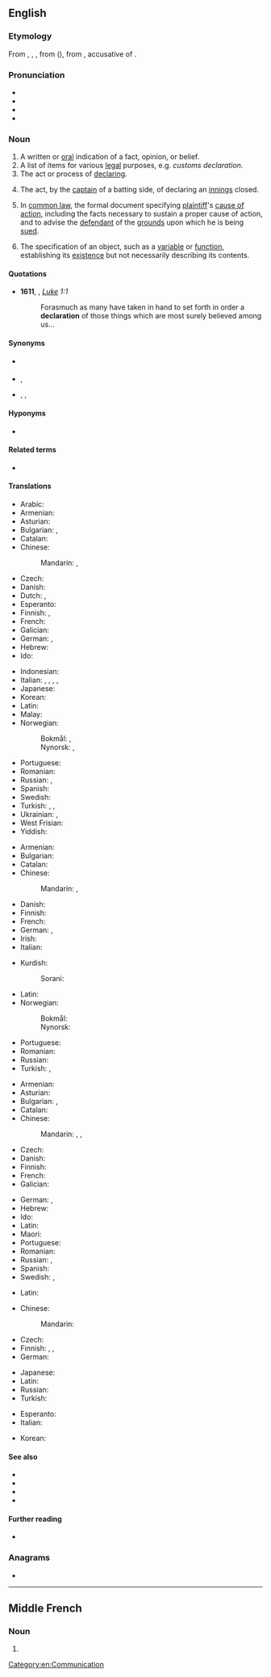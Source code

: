 {{also|déclaration}}
==English==

===Etymology===
From {{inh|en|enm|declaration}}, {{m|enm|declaracion}}, {{m|enm|declaracioun}}, from {{der|en|fro|declaration}} ({{cog|fr|déclaration}}), from {{der|en|la|dēclārātiōnem}}, accusative of {{der|en|la|dēclārātiō}}.

===Pronunciation===
* {{IPA|en|/ˌdɛkləˈɹeɪʃən/}}
* {{audio|en|en-us-declaration.ogg|Audio (US)}}
* {{audio|en|en-au-declaration.ogg|Audio (AU)}}
* {{rhymes|en|eɪʃən}}

===Noun===
{{en-noun|~}}

# A written or [[oral]] indication of a fact, opinion, or belief.
# A list of items for various [[legal]] purposes, e.g. ''customs declaration.''
# The act or process of [[declare|declaring]].
# {{lb|en|cricket}} The act, by the [[captain]] of a batting side, of declaring an [[innings]] closed.
# {{lb|en|legal}} In [[common law]], the formal document specifying [[plaintiff]]'s [[cause of action]], including the facts necessary to sustain a proper cause of action, and to advise the [[defendant]] of the [[grounds]] upon which he is being [[sued]].
# {{lb|en|computing}} The specification of an object, such as a [[variable]] or [[function]], establishing its [[existence]] but not necessarily describing its contents.

====Quotations====
* '''1611''', {{w|King James Version of the Bible}}, ''[[s:Bible (King James)/Luke|Luke]] 1:1''
*: Forasmuch as many have taken in hand to set forth in order a '''declaration''' of those things which are most surely believed among us...

====Synonyms====
* {{sense|act or process of declaring}} {{l|en|notice}}
* {{sense|list of items for legal purposes}} {{l|en|notice}}, {{l|en|statement}}
* {{sense|written or oral indication}} {{l|en|avowal}}, {{l|en|notice}}, {{l|en|statement}}

====Hyponyms====
* {{sense|computing}} {{l|en|forward declaration}}

====Related terms====
* {{l|en|declare}}

====Translations====
{{trans-top|written or oral indication of a fact, opinion, or belief}}
* Arabic: {{t|ar|إِعْلَان|m}}
* Armenian: {{t+|hy|հայտարարություն}}
* Asturian: {{t|ast|declaración|f}}
* Bulgarian: {{t+|bg|заявление|n}}, {{t+|bg|декларация|f}}
* Catalan: {{t+|ca|declaració|f}}
* Chinese:
*: Mandarin: {{t+|cmn|聲明}}, {{t+|cmn|声明|tr=shēngmíng}}
* Czech: {{t+|cs|prohlášení|n}}
* Danish: {{t|da|erklæring|c}}
* Dutch: {{t+|nl|verklaring|f}}, {{t+|nl|declaratie|f}}
* Esperanto: {{t|eo|deklaracio}}
* Finnish: {{t+|fi|julistus}}, {{t+|fi|tiedoksianto}}
* French: {{t+|fr|déclaration|f}}
* Galician: {{t+|gl|declaración|f}}
* German: {{t+|de|Erklärung|f}}, {{t+|de|Deklaration|f}}
* Hebrew: {{t|he|הצהרה|tr=hatzhara|f}}
* Ido: {{t+|io|deklaro}}
{{trans-mid}}
* Indonesian: {{t+|id|deklarasi}}
* Italian: {{t+|it|dichiarazione|f}}, {{t+|it|asserzione|f}}, {{t+|it|voto|m}}, {{t+|it|conferma|f}}, {{t+|it|enunciazione|f}}
* Japanese: {{t+|ja|宣言|tr=せんげん, sengen}}
* Korean: {{t+|ko|선언}}
* Latin: {{t|la|fatum|n}}
* Malay: {{t|ms|perisytiharan}}
* Norwegian:
*: Bokmål: {{t+|nb|erklæring|m|f}}, {{t+|nb|deklarasjon|m}}
*: Nynorsk: {{t|nn|erklæring|f}}, {{t|nn|deklarasjon|m}}
* Portuguese: {{t+|pt|declaração|f}}
* Romanian: {{t+|ro|declarație|f}}
* Russian: {{t+|ru|заявле́ние|n}}, {{t+|ru|деклара́ция|f}}
* Spanish: {{t+|es|declaración|f}}
* Swedish: {{t+|sv|tillkännagivande}}
* Turkish: {{t+|tr|açıklama}}, {{t+|tr|deklarasyon}}, {{t+|tr|bildiri}}
* Ukrainian: {{t|uk|заява}}, {{t|uk|декларація}}
* West Frisian: {{t|fy|ferklearring|c}}
* Yiddish: {{t|yi|דעקלאַראַציע|f}}
{{trans-bottom}}

{{trans-top|list of items for various legal purposes}}
* Armenian: {{t+|hy|հայտարարագիր}}
* Bulgarian: {{t+|bg|декларация|f}}
* Catalan: {{t+|ca|declaració|f}}
* Chinese:
*: Mandarin: {{t+|cmn|報單}}, {{t+|cmn|报单|tr=bàodān}}
* Danish: {{t|da|deklaration|c}}
* Finnish: {{t+|fi|selvitys}}
* French: {{t+|fr|déclaration|f}}
* German: {{t+|de|Erklärung|f}}, {{t+|de|Deklaration|f}}
* Irish: {{t|ga|dearbhú|m}}
* Italian: {{t+|it|elenco|m}}
{{trans-mid}}
* Kurdish:
*: Sorani: {{t+|ku|بەیان}}
* Latin: {{t|la|fatum|n}}
* Norwegian:
*: Bokmål: {{t+|nb|deklarasjon|m}}
*: Nynorsk: {{t|nn|deklarasjon|m}}
* Portuguese: {{t+|pt|declaração|f}}
* Romanian: {{t+|ro|declarație|f}}
* Russian: {{t+|ru|деклара́ция|f}}
* Turkish: {{t+|tr|beyanat}}, {{t+|tr|bildirge}}
{{trans-bottom}}

{{trans-top|act or process of declaring}}
* Armenian: {{t+|hy|հայտարարում}}
* Asturian: {{t|ast|declaración|f}}
* Bulgarian: {{t|bg|заявяване|n}}, {{t+|bg|деклариране|n}}
* Catalan: {{t+|ca|declaració|f}}
* Chinese:
*: Mandarin: {{t+|cmn|報單}}, {{t+|cmn|报单|tr=bàodān}}, {{t+|cmn|宣言|tr=xuānyán}}
* Czech: {{t|cs|vyhlášení|n}}
* Danish: {{t|da|deklaration|c}}
* Finnish: {{t+|fi|julistus}}
* French: {{t+|fr|déclaration|f}}
* Galician: {{t+|gl|declaración|f}}
{{trans-mid}}
* German: {{t+|de|Erklärung|f}}, {{t+|de|Deklaration|f}}
* Hebrew: {{t|he|הצהרה|tr=hatzhara|f}}
* Ido: {{t+|io|deklaro}}
* Latin: {{t|la|fatum|n}}
* Maori: {{t|mi|whakapuakanga}}
* Portuguese: {{t+|pt|declaração|f}}
* Romanian: {{t+|ro|declarare|f}}
* Russian: {{t+|ru|заявле́ние|n}}, {{t+|ru|объявле́ние|n}}
* Spanish: {{t+|es|declaración|f}}
* Swedish: {{t+|sv|förklara}}, {{t+|sv|deklarera}}
{{trans-bottom}}

{{trans-top|(cricket) act, by the captain of a batting side, of declaring an innings closed}}
* Latin: {{t|la|fatum|n}}
{{trans-mid}}
{{trans-bottom}}

{{trans-top|specification of a variables type}}
* Chinese:
*: Mandarin: {{t-needed|cmn}}
* Czech: {{t|cs|deklarace|f}}
* Finnish: {{t+|fi|esittely}}, {{t|fi|[[muuttujan]] [[tyypin]] [[määrittely]]}}, {{t|fi|deklaraatio}}
* German: {{t+|de|Deklaration|f}}
{{trans-mid}}
* Japanese: {{t-needed|ja}}
* Latin: {{t|la|fatum|n}}
* Russian: {{t+|ru|объявле́ние|n}}
* Turkish: {{t|tr|açıklayıcı deyim}}
{{trans-bottom}}

{{checktrans-top}}
* Esperanto: {{t-check|eo|deklaro}}
* Italian: {{t+check|it|dichiarazione|f}}
{{trans-mid}}
* Korean: {{t+check|ko|선언}}
{{trans-bottom}}

====See also====
* {{l|en|complaint}}
* {{l|en|customs declaration}}
* {{l|en|statutory}}
* {{l|en|statutory declaration}}

====Further reading====
* {{projectlink|wikipedia}}

===Anagrams===
* {{anagrams|en|a=aacdeilnort|indacaterol|redactional}}

[[Category:en:Communication]]

----

==Middle French==

===Noun===
{{frm-noun|f}}

# {{l|en|declaration}}